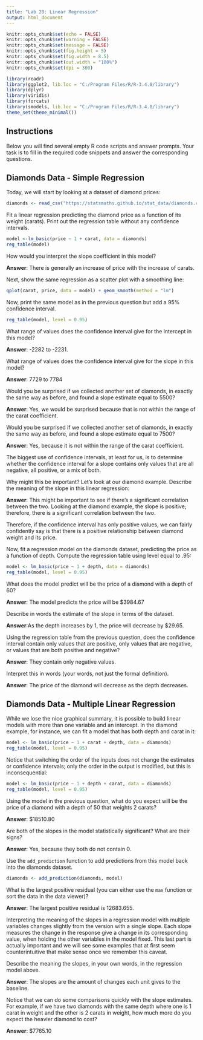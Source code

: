 ---
title: "Lab 20: Linear Regression"
output: html_document
---

```{r setup, include=FALSE}
knitr::opts_chunk$set(echo = FALSE)
knitr::opts_chunk$set(warning = FALSE)
knitr::opts_chunk$set(message = FALSE)
knitr::opts_chunk$set(fig.height = 5)
knitr::opts_chunk$set(fig.width = 8.5)
knitr::opts_chunk$set(out.width = "100%")
knitr::opts_chunk$set(dpi = 300)

library(readr)
library(ggplot2, lib.loc = "C:/Program Files/R/R-3.4.0/library")
library(dplyr)
library(viridis)
library(forcats)
library(smodels, lib.loc = "C:/Program Files/R/R-3.4.0/library")
theme_set(theme_minimal())
```

## Instructions

Below you will find several empty R code scripts and answer prompts. Your task
is to fill in the required code snippets and answer the corresponding
questions.

## Diamonds Data - Simple Regression

Today, we will start by looking at a dataset of diamond prices:

```{r}
diamonds <- read_csv("https://statsmaths.github.io/stat_data/diamonds.csv")
```

Fit a linear regression predicting the diamond price as a function of
its weight (carats). Print out the regression table without any confidence
intervals.

```{r}
model <-lm_basic(price ~ 1 + carat, data = diamonds) 
reg_table(model)
```

How would you interpret the slope coefficient in this model?

**Answer**: There is generally an increase of price with the increase of carats. 


Next, show the same regression as a scatter plot with a smoothing line:

```{r}
qplot(carat, price, data = model) + geom_smooth(method = "lm")
```

Now, print the same model as in the previous question but add a 95%
confidence interval.

```{r}
reg_table(model, level = 0.95)
```

What range of values does the confidence interval give for the intercept
in this model?

**Answer**: -2282 to -2231.

What range of values does the confidence interval give for the slope
in this model?

**Answer**: 7729 to 7784

Would you be surprised if we collected another set of diamonds, in exactly the
same way as before, and found a slope estimate equal to 5500?

**Answer**: Yes, we would be surprised because that is not within the range of the carat coefficient.

Would you be surprised if we collected another set of diamonds, in exactly the
same way as before, and found a slope estimate equal to 7500?

**Answer**: Yes, because it is not within the range of the carat coefficient.

The biggest use of confidence intervals, at least for us, is to
determine whether the confidence interval for a slope contains only values
that are all negative, all positive, or a mix of both.

Why might this be important? Let's look at our diamond example. Describe the
meaning of the slope in this linear regression:

**Answer**: This might be important to see if there's a significant correlation between the two. Looking at the diamond example, the slope is positive; therefore, there is a significant correlation between the two. 

Therefore, if the confidence interval has only positive values, we can
fairly confidently say is that there is a positive relationship between
diamond weight and its price.

Now, fit a regression model on the diamonds dataset, predicting the price as
a function of depth. Compute the regression table using level equal to .95:

```{r}
model <- lm_basic(price ~ 1 + depth, data = diamonds)
reg_table(model, level = 0.95)
```

What does the model predict will be the price of a diamond with a depth of
60?

**Answer**: The model predicts the price will be $3984.67

Describe in words the estimate of the slope in terms of the dataset.

**Answer**:As the depth increases by 1, the price will decrease by $29.65.

Using the regression table from the previous question, does the
confidence interval contain only values that are positive, only values that
are negative, or values that are both positive and negative?

**Answer**: They contain only negative values.

Interpret this in words (your words, not just the formal definition).

**Answer**: The price of the diamond will decrease as the depth decreases. 

## Diamonds Data - Multiple Linear Regression

While we lose the nice graphical summary, it is possible to build linear
models with more than one variable and an intercept. In the diamond example,
for instance, we can fit a model that has both depth and carat in it:

```{r}
model <- lm_basic(price ~ 1 + carat + depth, data = diamonds)
reg_table(model, level = 0.95)
```

Notice that switching the order of the inputs does not change the estimates
or confidence intervals; only the order in the output is modified, but this
is inconsequential:

```{r}
model <- lm_basic(price ~ 1 + depth + carat, data = diamonds)
reg_table(model, level = 0.95)
```

Using the model in the previous question, what do you expect will be the
price of a diamond with a depth of 50 that weights 2 carats?

**Answer**: $18510.80

Are both of the slopes in the model statistically significant? What are
their signs?

**Answer**: Yes, because they both do not contain 0.

Use the `add_prediction` function to add predictions from this model
back into the diamonds dataset.

```{r}
diamonds <- add_prediction(diamonds, model)
```

What is the largest positive residual (you can either use the `max` function
or sort the data in the data viewer)?

**Answer**: The largest positive residual is 12683.655.

Interpreting the meaning of the slopes in a regression model with
multiple variables changes slightly from the version with a single slope.
Each slope measures the change in the response give a change in its
corresponding value, when holding the other variables in the model fixed.
This last part is actually important and we will see some examples that at
first seem counterintuitive that make sense once we remember this caveat.

Describe the meaning the slopes, in your own words, in the regression model
above.

**Answer**: The slopes are the amount of changes each unit gives to the baseline. 

Notice that we can do some comparisons quickly with the slope estimates.
For example, if we have two diamonds with the same depth where one is 1
carat in weight and the other is 2 carats in weight, how much more do you
expect the heavier diamond to cost?

**Answer**: $7765.10


